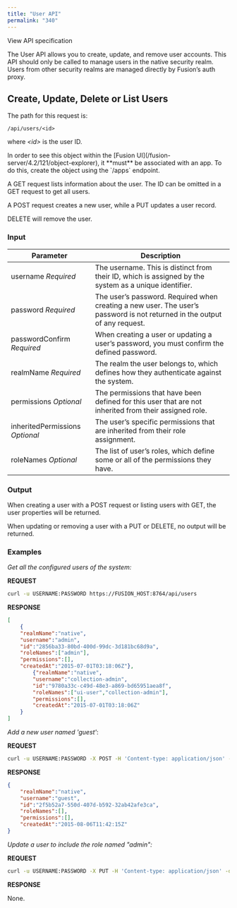 ```yaml
---
title: "User API"
permalink: "340"
---
```


View API specification

The User API allows you to create, update, and remove user accounts. This API should only be called to manage users in the native security realm. Users from other security realms are managed directly by Fusion’s auth proxy.

## Create, Update, Delete or List Users

The path for this request is:

`/api/users/<id>`

where *\<id>* is the user ID.

<Note>
In order to see this object within the [Fusion UI](/fusion-server/4.2/121/object-explorer), it **must** be associated with an app. To do this, create the object using the `/apps` endpoint.
</Note>

A GET request lists information about the user. The ID can be omitted in a GET request to get all users.

A POST request creates a new user, while a PUT updates a user record.

DELETE will remove the user.

### Input

| Parameter | Description |
| --- | --- |
| username  *Required* | The username. This is distinct from their ID, which is assigned by the system as a unique identifier. |
| password  *Required* | The user’s password. Required when creating a new user. The user’s password is not returned in the output of any request. |
| passwordConfirm  *Required* | When creating a user or updating a user’s password, you must confirm the defined password. |
| realmName  *Required* | The realm the user belongs to, which defines how they authenticate against the system. |
| permissions  *Optional* | The permissions that have been defined for this user that are not inherited from their assigned role. |
| inheritedPermissions  *Optional* | The user’s specific permissions that are inherited from their role assignment. |
| roleNames  *Optional* | The list of user’s roles, which define some or all of the permissions they have. |

### Output

When creating a user with a POST request or listing users with GET, the user properties will be returned.

When updating or removing a user with a PUT or DELETE, no output will be returned.

### Examples

*Get all the configured users of the system:*

**REQUEST**

```bash
curl -u USERNAME:PASSWORD https://FUSION_HOST:8764/api/users
```

**RESPONSE**

```json
[
	{
	"realmName":"native",
	"username":"admin",
	"id":"2856ba33-80bd-400d-99dc-3d181bc68d9a",
	"roleNames":["admin"],
	"permissions":[],
	"createdAt":"2015-07-01T03:18:06Z"},
		{"realmName":"native",
		"username":"collection-admin",
		"id":"9780a33c-c49d-48e3-a869-bd65951aea8f",
		"roleNames":["ui-user","collection-admin"],
		"permissions":[],
		"createdAt":"2015-07-01T03:18:06Z"
	}
]
```

*Add a new user named 'guest'*:

**REQUEST**

```bash
curl -u USERNAME:PASSWORD -X POST -H 'Content-type: application/json' -d '{"username":"guest", "password":"password456", "passwordConfirm":"password456", "realmName": "native"}' https://FUSION_HOST:8764/api/users
```

**RESPONSE**

```json
{
	"realmName":"native",
	"username":"guest",
	"id":"2f5b52a7-550d-407d-b592-32ab42afe3ca",
	"roleNames":[],
	"permissions":[],
	"createdAt":"2015-08-06T11:42:15Z"
}
```

*Update a user to include the role named "admin":*

**REQUEST**

```bash
curl -u USERNAME:PASSWORD -X PUT -H 'Content-type: application/json' -d '{"name":"joe.smith", "realmName":"myLDAP", "roleNames":["admin"]}' https://FUSION_HOST:8764/api/users/aefa7ffc-23f1-45ac-b326-f7bb007d3b9d
```

**RESPONSE**

None.
